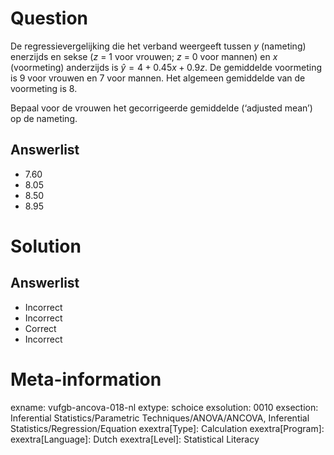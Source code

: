 Question
========

De regressievergelijking die het verband weergeeft tussen *y* (nameting) enerzijds en sekse (*z* = 1 voor vrouwen; *z* = 0 voor mannen) en *x* (voormeting) anderzijds is $\hat{y} = 4+0.45x+0.9z$. De gemiddelde voormeting is 9 voor vrouwen en 7 voor mannen. Het algemeen gemiddelde van de voormeting is 8. 

Bepaal voor de vrouwen het gecorrigeerde gemiddelde ('adjusted mean') op de nameting.
  
Answerlist
----------
* 7.60
* 8.05
* 8.50
* 8.95


Solution
========

Answerlist
----------
* Incorrect
* Incorrect
* Correct
* Incorrect

Meta-information
================
exname: vufgb-ancova-018-nl
extype: schoice
exsolution: 0010
exsection: Inferential Statistics/Parametric Techniques/ANOVA/ANCOVA, Inferential Statistics/Regression/Equation
exextra[Type]: Calculation
exextra[Program]: 
exextra[Language]: Dutch
exextra[Level]: Statistical Literacy
